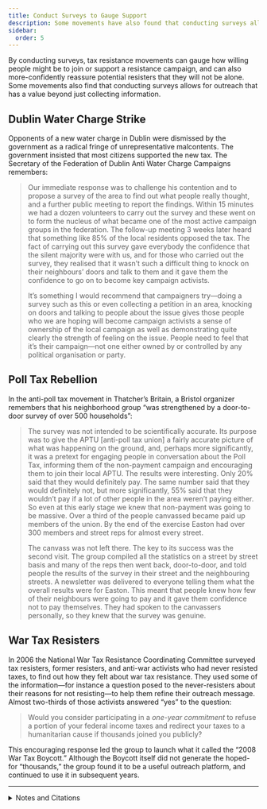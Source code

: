 ```yaml
---
title: Conduct Surveys to Gauge Support
description: Some movements have also found that conducting surveys allows for outreach that has a value beyond that of collecting information.
sidebar:
  order: 5
---
```


By conducting surveys, tax resistance movements can gauge how willing people might be to join or support a resistance campaign, and can also more-confidently reassure potential resisters that they will not be alone.
Some movements also find that conducting surveys allows for outreach that has a value beyond just collecting information.

## <Badge text="Example" size="medium" /> Dublin Water Charge Strike

Opponents of a new water charge in Dublin were dismissed by the government as a radical fringe of unrepresentative malcontents.
The government insisted that most citizens supported the new tax.
The Secretary of the Federation of Dublin Anti Water Charge Campaigns remembers:

> Our immediate response was to challenge his contention and to propose a survey of the area to find out what people really thought, and a further public meeting to report the findings.
> Within 15 minutes we had a dozen volunteers to carry out the survey and these went on to form the nucleus of what became one of the most active campaign groups in the federation.
> The follow-up meeting 3 weeks later heard that something like 85% of the local residents opposed the tax.
> The fact of carrying out this survey gave everybody the confidence that the silent majority were with us, and for those who carried out the survey, they realised that it wasn’t such a difficult thing to knock on their neighbours’ doors and talk to them and it gave them the confidence to go on to become key campaign activists.
>
> It’s something I would recommend that campaigners try—doing a survey such as this or even collecting a petition in an area, knocking on doors and talking to people about the issue gives those people who we are hoping will become campaign activists a sense of ownership of the local campaign as well as demonstrating quite clearly the strength of feeling on the issue.
> People need to feel that it’s their campaign—not one either owned by or controlled by any political organisation or party.

## <Badge text="Example" size="medium" /> Poll Tax Rebellion

In the anti-poll tax movement in Thatcher’s Britain, a Bristol organizer remembers that his neighborhood group “was strengthened by a door-to-door survey of over 500 households”:

> The survey was not intended to be scientifically accurate.
> Its purpose was to give the APTU [anti-poll tax union] a fairly accurate picture of what was happening on the ground, and, perhaps more significantly, it was a pretext for engaging people in conversation about the Poll Tax, informing them of the non-payment campaign and encouraging them to join their local APTU.
> The results were interesting.
> Only 20% said that they would definitely pay.
> The same number said that they would definitely not, but more significantly, 55% said that they wouldn’t pay if a lot of other people in the area weren’t paying either.
> So even at this early stage we knew that non-payment was going to be massive.
> Over a third of the people canvassed became paid up members of the union.
> By the end of the exercise Easton had over 300 members and street reps for almost every street.
>
> The canvass was not left there.
> The key to its success was the second visit.
> The group compiled all the statistics on a street by street basis and many of the reps then went back, door-to-door, and told people the results of the survey in their street and the neighbouring streets.
> A newsletter was delivered to everyone telling them what the overall results were for Easton.
> This meant that people knew how few of their neighbours were going to pay and it gave them confidence not to pay themselves.
> They had spoken to the canvassers personally, so they knew that the survey was genuine.

## <Badge text="Example" size="medium" /> War Tax Resisters

In 2006 the National War Tax Resistance Coordinating Committee surveyed tax resisters, former resisters, and anti-war activists who had never resisted taxes, to find out how they felt about war tax resistance.
They used some of the information—for instance a question posed to the never-resisters about their reasons for not resisting—to help them refine their outreach message.
Almost two-thirds of those activists answered “yes” to the question:

> Would you consider participating in a *one-year commitment* to refuse a portion of your federal income taxes and redirect your taxes to a humanitarian cause if thousands joined you publicly?

This encouraging response led the group to launch what it called the “2008 War Tax Boycott.”
Although the Boycott itself did not generate the hoped-for “thousands,” the group found it to be a useful outreach platform, and continued to use it in subsequent years.

<Aside type="wikipedia" title="Wikipedia">
  <WikipediaBadge title="National War Tax Resistance Coordinating Committee" />
  <WikipediaBadge title="Poll tax (Great Britain)" />
</Aside>

---

<details>
<summary>Notes and Citations</summary>

* Kerr, Gregor [“Lessons from beating the water charges in the 1990s”](https://www.struggle.ws/exwsm/c/lessons-beating-water-charges-dublin-1990s.html) <i>Workers Solidarity Movement</i> website, 2 October 2006
* Burns, Danny [<i>Poll Tax Rebellion</i>](https://libcom.org/article/poll-tax-rebellion-danny-burns) (1992) pp. 59–60
* “WTR Survey—Some Preliminary Results and Small Group discussions” from the NWTRCC website

</details>
